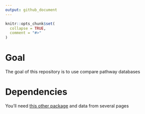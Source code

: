 ```yaml
---
output: github_document
---
```


<!-- README.md is generated from README.Rmd. Please edit that file -->

```r
knitr::opts_chunk$set(
  collapse = TRUE,
  comment = "#>"
)
```

# Goal

The goal of this repository is to use compare pathway databases

# Dependencies

You'll need [this other package](https://github.com/llrs/GSEAdv) and data from several pages
